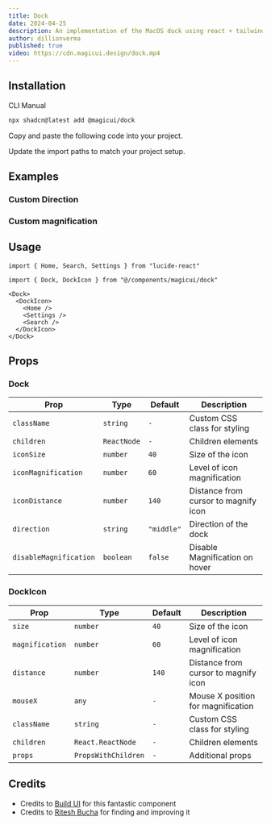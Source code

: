 ```yaml
---
title: Dock
date: 2024-04-25
description: An implementation of the MacOS dock using react + tailwindcss + framer motion
author: dillionverma
published: true
video: https://cdn.magicui.design/dock.mp4
---
```


<ComponentPreview name="dock-demo" />

## Installation

<Tabs defaultValue="cli">

<TabsList>
  <TabsTrigger value="cli">CLI</TabsTrigger>
  <TabsTrigger value="manual">Manual</TabsTrigger>
</TabsList>
<TabsContent value="cli">

```bash
npx shadcn@latest add @magicui/dock
```

</TabsContent>

<TabsContent value="manual">

<Steps>

<Step>Copy and paste the following code into your project.</Step>

<ComponentSource name="dock" />

<Step>Update the import paths to match your project setup.</Step>

</Steps>

</TabsContent>

</Tabs>

## Examples

### Custom Direction

<ComponentPreview name="dock-demo-2" />

### Custom magnification

<ComponentPreview name="dock-demo-3" />

## Usage

```tsx showLineNumbers
import { Home, Search, Settings } from "lucide-react"

import { Dock, DockIcon } from "@/components/magicui/dock"
```

```tsx showLineNumbers
<Dock>
  <DockIcon>
    <Home />
    <Settings />
    <Search />
  </DockIcon>
</Dock>
```

## Props

### Dock

| Prop                   | Type        | Default    | Description                          |
| ---------------------- | ----------- | ---------- | ------------------------------------ |
| `className`            | `string`    | `-`        | Custom CSS class for styling         |
| `children`             | `ReactNode` | `-`        | Children elements                    |
| `iconSize`             | `number`    | `40`       | Size of the icon                     |
| `iconMagnification`    | `number`    | `60`       | Level of icon magnification          |
| `iconDistance`         | `number`    | `140`      | Distance from cursor to magnify icon |
| `direction`            | `string`    | `"middle"` | Direction of the dock                |
| `disableMagnification` | `boolean`   | `false`    | Disable Magnification on hover       |

### DockIcon

| Prop            | Type                | Default | Description                          |
| --------------- | ------------------- | ------- | ------------------------------------ |
| `size`          | `number`            | `40`    | Size of the icon                     |
| `magnification` | `number`            | `60`    | Level of icon magnification          |
| `distance`      | `number`            | `140`   | Distance from cursor to magnify icon |
| `mouseX`        | `any`               | `-`     | Mouse X position for magnification   |
| `className`     | `string`            | `-`     | Custom CSS class for styling         |
| `children`      | `React.ReactNode`   | `-`     | Children elements                    |
| `props`         | `PropsWithChildren` | `-`     | Additional props                     |

## Credits

- Credits to [Build UI](https://buildui.com/recipes/magnified-dock) for this fantastic component
- Credits to [Ritesh Bucha](https://twitter.com/bucha_ritesh) for finding and improving it

